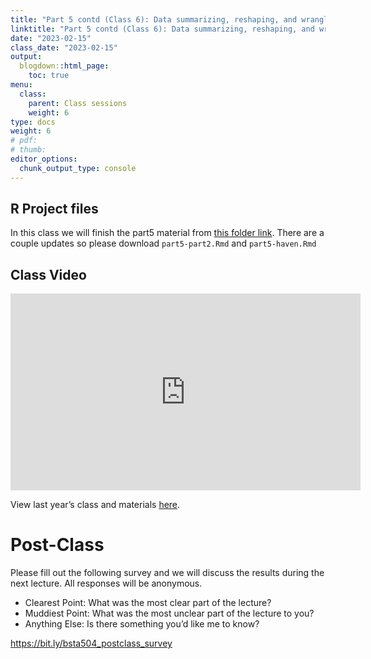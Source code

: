 ```yaml
---
title: "Part 5 contd (Class 6): Data summarizing, reshaping, and wrangling with multiple tables (contd)"
linktitle: "Part 5 contd (Class 6): Data summarizing, reshaping, and wrangling with multiple tables (contd)"
date: "2023-02-15"
class_date: "2023-02-15"
output:
  blogdown::html_page:
    toc: true
menu:
  class:
    parent: Class sessions
    weight: 6
type: docs
weight: 6
# pdf: 
# thumb: 
editor_options: 
  chunk_output_type: console
---
```


## R Project files


In this class we will finish the part5 material from [this folder link](https://bit.ly/bsta504_dropbox_2023). There are a couple updates so please download `part5-part2.Rmd` and `part5-haven.Rmd`

## Class Video


<iframe width="560" height="315" src="https://www.youtube.com/embed/c3ZuPANIEAM" frameborder="0" allow="accelerometer; autoplay; clipboard-write; encrypted-media; gyroscope; picture-in-picture" allowfullscreen></iframe>

View last year's class and materials [here](https://sph-r-programming-2022.netlify.app/class/06-class/).

# Post-Class

Please fill out the following survey and we will discuss the results during the next lecture. All responses will be anonymous.

- Clearest Point: What was the most clear part of the lecture?
- Muddiest Point: What was the most unclear part of the lecture to you?
- Anything Else: Is there something you'd like me to know?

<https://bit.ly/bsta504_postclass_survey>
